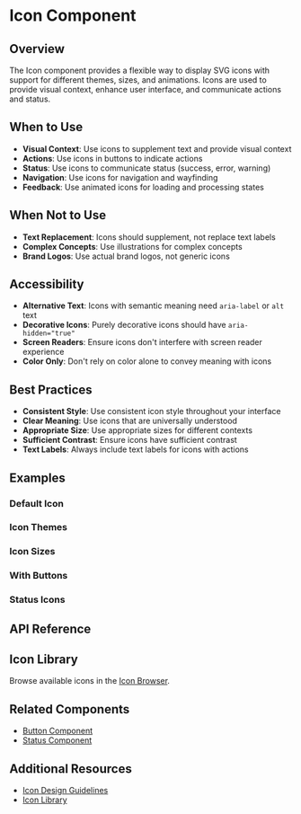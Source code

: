 
<Meta title="Components/Icon Documentation" of={Default} />

# Icon Component

## Overview

The Icon component provides a flexible way to display SVG icons with support for different themes, sizes, and animations. Icons are used to provide visual context, enhance user interface, and communicate actions and status.

## When to Use

- **Visual Context**: Use icons to supplement text and provide visual context
- **Actions**: Use icons in buttons to indicate actions
- **Status**: Use icons to communicate status (success, error, warning)
- **Navigation**: Use icons for navigation and wayfinding
- **Feedback**: Use animated icons for loading and processing states

## When Not to Use

- **Text Replacement**: Icons should supplement, not replace text labels
- **Complex Concepts**: Use illustrations for complex concepts
- **Brand Logos**: Use actual brand logos, not generic icons

## Accessibility

- **Alternative Text**: Icons with semantic meaning need `aria-label` or `alt` text
- **Decorative Icons**: Purely decorative icons should have `aria-hidden="true"`
- **Screen Readers**: Ensure icons don't interfere with screen reader experience
- **Color Only**: Don't rely on color alone to convey meaning with icons

## Best Practices

- **Consistent Style**: Use consistent icon style throughout your interface
- **Clear Meaning**: Use icons that are universally understood
- **Appropriate Size**: Use appropriate sizes for different contexts
- **Sufficient Contrast**: Ensure icons have sufficient contrast
- **Text Labels**: Always include text labels for icons with actions

## Examples

### Default Icon

<Canvas>
  <Story of={Default} />
</Canvas>

### Icon Themes

<Canvas>
  <Story of={IconThemes} />
</Canvas>

### Icon Sizes

<Canvas>
  <Story of={IconSizes} />
</Canvas>

### With Buttons

<Canvas>
  <Story of={WithButtons} />
</Canvas>

### Status Icons

<Canvas>
  <Story of={StatusIcons} />
</Canvas>

## API Reference

<ArgsTable of={Default} />

## Icon Library

Browse available icons in the [Icon Browser](/docs/icon-browser).

## Related Components

- [Button Component](../button/button-component-documentation)
- [Status Component](../status/status-component-documentation)

## Additional Resources

- [Icon Design Guidelines](link-to-design-system)
- [Icon Library](link-to-icon-library)
